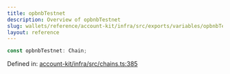 ```yaml
---
title: opbnbTestnet
description: Overview of opbnbTestnet
slug: wallets/reference/account-kit/infra/src/exports/variables/opbnbTestnet
layout: reference
---
```


```ts
const opbnbTestnet: Chain;
```

Defined in: [account-kit/infra/src/chains.ts:385](https://github.com/alchemyplatform/aa-sdk/blob/49e74eee8606f480b200b4612d00d950da8a8742/account-kit/infra/src/chains.ts#L385)
